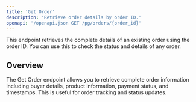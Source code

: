 ```yaml
---
title: 'Get Order'
description: 'Retrieve order details by order ID.'
openapi: '/openapi.json GET /pg/orders/{order_id}'
---
```


<Note>
  This endpoint retrieves the complete details of an existing order using the order ID. You can use this to check the status and details of any order.
</Note>

## Overview

The Get Order endpoint allows you to retrieve complete order information including buyer details, product information, payment status, and timestamps. This is useful for order tracking and status updates.
